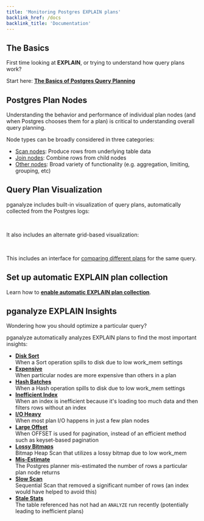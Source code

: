 ```yaml
---
title: 'Monitoring Postgres EXPLAIN plans'
backlink_href: /docs
backlink_title: 'Documentation'
---
```






## The Basics

First time looking at **EXPLAIN**, or trying to understand how query plans work?

Start here: **[The Basics of Postgres Query Planning](/docs/explain/basics-of-postgres-query-planning)**

## Postgres Plan Nodes

Understanding the behavior and performance of individual plan nodes (and when Postgres chooses them for a plan) is critical to understanding overall query planning.

Node types can be broadly considered in three categories:

* [Scan nodes](/docs/explain/scan-nodes): Produce rows from underlying table data
* [Join nodes](/docs/explain/join-nodes): Combine rows from child nodes
* [Other nodes](/docs/explain/other-nodes): Broad variety of functionality (e.g. aggregation, limiting, grouping, etc)

## Query Plan Visualization

pganalyze includes built-in visualization of query plans, automatically collected from the Postgres logs:

<a href="/postgres-explain">
  <ImgVisualization />
</a>
<br />

It also includes an alternate grid-based visualization:

<a href="/docs/explain/grid">
  <ImgGrid />
</a>
<br />

This includes an interface for [comparing different plans](/docs/explain/plan-comparison) for the same query.

## Set up automatic EXPLAIN plan collection

Learn how to **[enable automatic EXPLAIN plan collection](/docs/explain/setup)**.

## pganalyze EXPLAIN Insights

Wondering how you should optimize a particular query?

pganalyze automatically analyzes EXPLAIN plans to find the most important insights:

* **[Disk Sort](/docs/explain/insights/disk-sort)**<br />When a Sort operation spills to disk due to low work_mem settings
* **[Expensive](/docs/explain/insights/expensive)**<br />When particular nodes are more expensive than others in a plan
* **[Hash Batches](/docs/explain/insights/hash-batches)**<br />When a Hash operation spills to disk due to low work_mem settings
* **[Inefficient Index](/docs/explain/insights/inefficient-index)**<br />When an index is inefficient because it's loading too much data and then filters rows without an index
* **[I/O Heavy](/docs/explain/insights/io-heavy)**<br />When most plan I/O happens in just a few plan nodes
* **[Large Offset](/docs/explain/insights/large-offset)**<br />When OFFSET is used for pagination, instead of an efficient method such as keyset-based pagination
* **[Lossy Bitmaps](/docs/explain/insights/lossy-bitmaps)**<br />Bitmap Heap Scan that utilizes a lossy bitmap due to low work_mem 
* **[Mis-Estimate](/docs/explain/insights/mis-estimate)**<br />The Postgres planner mis-estimated the number of rows a particular plan node returns
* **[Slow Scan](/docs/explain/insights/slow-scan)**<br />Sequential Scan that removed a significant number of rows (an index would have helped to avoid this)
* **[Stale Stats](/docs/explain/insights/stale-stats)**<br />The table referenced has not had an `ANALYZE` run recently (potentially leading to inefficient plans)

<br />
<div><FeaturePageCTA eventLabel="Docs" title="Automatic Insights into Postgres Query Plans" description="pganalyze automatically gathers the auto_explain output on your behalf from the Postgres logs, so you can easily view the plans for slow queries without extra effort." path="/postgres-explain" /></div>
<br />
